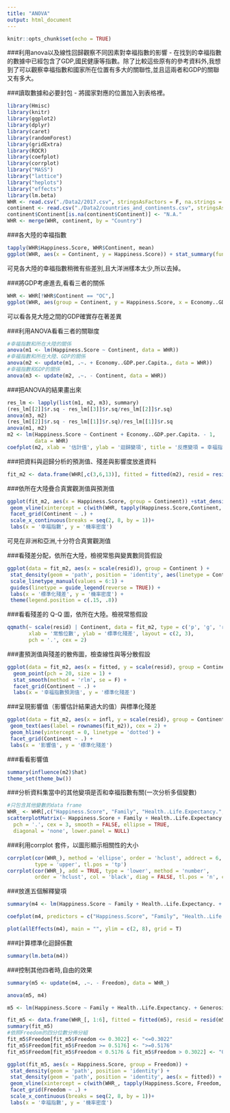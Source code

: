 ```yaml
---
title: "ANOVA"
output: html_document
---
```


```r
knitr::opts_chunk$set(echo = TRUE)
```
###利用anova以及線性回歸觀察不同因素對幸福指數的影響
  - 在找到的幸福指數的數據中已經包含了GDP,國民健康等指數。除了比較這些原有的參考資料外,我想到了可以觀察幸福指數和國家所在位置有多大的關聯性,並且這兩者和GDP的關聯又有多大。

###讀取數據和必要封包
  - 將國家對應的位置加入到表格裡。
```r
library(Hmisc)
library(knitr)
library(ggplot2)
library(dplyr)
library(caret)
library(randomForest)
library(gridExtra)
library(ROCR)
library(coefplot)
library(corrplot)
library("MASS")
library("lattice")
library("heplots")
library("effects")
library(lm.beta)
WHR <- read.csv("./Data2/2017.csv", stringsAsFactors = F, na.strings = c("NA", ""))
continent <- read.csv("./Data2/countries_and_continents.csv", stringsAsFactors = F, na.strings = c("NA", ""))
continent$Continent[is.na(continent$Continent)] <- "N.A." 
WHR <- merge(WHR, continent, by = "Country")
```

###各大陸的幸福指數
```r
tapply(WHR$Happiness.Score, WHR$Continent, mean)
ggplot(WHR, aes(x = Continent, y = Happiness.Score)) + stat_summary(fun.data = "mean_cl_boot", size = 1) + scale_y_continuous(limits = c(2.5, 8)) + geom_hline(yintercept = mean(WHR$Happiness.Rank), linetype = "dotted") + labs(x = "Continent", y =  "Happiness Score") + coord_flip()
```

可見各大陸的幸福指數稍微有些差別,且大洋洲樣本太少,所以去掉。

###將GDP考慮進去,看看三者的關係
```r
WHR <- WHR[!WHR$Continent == "OC",]
ggplot(WHR, aes(group = Continent, y = Happiness.Score, x = Economy..GDP.per.Capita.)) + geom_point() + stat_smooth(method = "lm", se = F) + stat_smooth(aes(group = Continent, y = Happiness.Score, x = Economy..GDP.per.Capita.), method = "lm", se = F) + facet_grid(.~Continent) +labs(x = "GDP", y = "幸福指數")
```

可以看各見大陸之間的GDP確實存在著差異

###利用ANOVA看看三者的關聯度
```r
#幸福指數和所在大陸的關係
anova(m1 <- lm(Happiness.Score ~ Continent, data = WHR))
#幸福指數和所在大陸、GDP的關係
anova(m2 <- update(m1, .~. + Economy..GDP.per.Capita., data = WHR))
#幸福指數和GDP的關係
anova(m3 <- update(m2, .~. - Continent, data = WHR))
```

###把ANOVA的結果畫出來
```r
res_lm <- lapply(list(m1, m2, m3), summary)
(res_lm[[2]]$r.sq - res_lm[[3]]$r.sq/res_lm[[2]]$r.sq)
anova(m3, m2)
(res_lm[[2]]$r.sq - res_lm[[1]]$r.sq)/res_lm[[1]]$r.sq
anova(m1, m2)
m2 <- lm(Happiness.Score ~ Continent + Economy..GDP.per.Capita. - 1, 
         data = WHR)
coefplot(m2, xlab = '估計值', ylab = '迴歸變項', title = '反應變項 = 幸福指數')
```

###把資料與迴歸分析的預測值、殘差與影響度放進資料
```r
fit_m2 <- data.frame(WHR[,c(3,6,13)], fitted = fitted(m2), resid = resid(m2), infl = influence(m2)$hat)
```

###依所在大陸疊合真實觀測值與預測值
```r
ggplot(fit_m2, aes(x = Happiness.Score, group = Continent)) +stat_density(geom = "path", position = "identity") + stat_density(geom = 'path', position = 'identity', aes(x = fitted)) +
 geom_vline(xintercept = c(with(WHR, tapply(Happiness.Score,Continent, mean))), linetype = 'dotted')+
 facet_grid(Continent ~ .) +
 scale_x_continuous(breaks = seq(2, 8, by = 1))+
 labs(x = '幸福指數', y = '機率密度')
```

可見在非洲和亞洲,十分符合真實觀測值

###看殘差分配，依所在大陸，檢視常態與變異數同質假設
```r
ggplot(data = fit_m2, aes(x = scale(resid)), group = Continent ) +
 stat_density(geom = 'path', position = 'identity', aes(linetype = Continent)) +
 scale_linetype_manual(values = 6:1) +
 guides(linetype = guide_legend(reverse = TRUE)) +
 labs(x = '標準化殘差', y = '機率密度') +
 theme(legend.position = c(.15, .8))
```

###看看殘差的 Q-Q 圖，依所在大陸。檢視常態假設
```r
qqmath(~ scale(resid) | Continent, data = fit_m2, type = c('p', 'g', 'r'),
       xlab = '常態位數', ylab = '標準化殘差', layout = c(2, 3),
       pch = '.', cex = 2)
```

###畫預測值與殘差的散佈圖，檢查線性與等分散假設
```r
ggplot(data = fit_m2, aes(x = fitted, y = scale(resid), group = Continent )) +
  geom_point(pch = 20, size = 1) +
  stat_smooth(method = 'rlm', se = F) +
  facet_grid(Continent ~ .) +
  labs(x = '幸福指數預測值', y = '標準化殘差')
```

###呈現影響值（影響估計結果過大的值）與標準化殘差
```r
ggplot(data = fit_m2, aes(x = infl, y = scale(resid), group = Continent)) +
 geom_text(aes(label = rownames(fit_m2)), cex = 2) +
 geom_hline(yintercept = 0, linetype = 'dotted') +
 facet_grid(Continent ~ .) +
 labs(x = '影響值', y = '標準化殘差')
```

###看看影響值
```r
summary(influence(m2)$hat)
theme_set(theme_bw())
```

###分析資料集當中的其他變項是否和幸福指數有關(一次分析多個變數)
```r
#只包含其他變數的data frame
WHR_ <- WHR[,c("Happiness.Score", "Family", "Health..Life.Expectancy.", "Generosity", "Trust..Government.Corruption.", "Freedom")]
scatterplotMatrix(~ Happiness.Score + Family + Health..Life.Expectancy. + Generosity + Trust..Government.Corruption. + Freedom, data= WHR_,
  pch = '.', cex = 3, smooth = FALSE, ellipse = TRUE,
  diagonal = 'none', lower.panel = NULL)
```

###利用corrplot 套件，以圖形顯示相關性的大小
```r
corrplot(cor(WHR_), method = 'ellipse', order = 'hclust', addrect = 6,
         type = 'upper', tl.pos = 'tp')
corrplot(cor(WHR_), add = TRUE, type = 'lower', method = 'number',
         order = 'hclust', col = 'black', diag = FALSE, tl.pos = 'n', cl.pos = 'n')
```

###放進五個解釋變項
```r
summary(m4 <- lm(Happiness.Score ~ Family + Health..Life.Expectancy. + Generosity + Trust..Government.Corruption. + Freedom, data= WHR_))
```

```r
coefplot(m4, predictors = c("Happiness.Score", "Family", "Health..Life.Expectancy.", "Generosity", "Trust..Government.Corruption.", "Freedom"), xlab = "估計值", ylab = "回歸變項", title = "反應變項是幸福指數")
```

```r
plot(allEffects(m4), main = "", ylim = c(2, 8), grid = T)
```

###計算標準化迴歸係數
```r
summary(lm.beta(m4))
```

###控制其他四者時,自由的效果
```r
summary(m5 <- update(m4, .~. - Freedom), data = WHR_)
```

```r
anova(m5, m4)
```

```r
m5 <- lm(Happiness.Score ~ Family + Health..Life.Expectancy. + Generosity + Trust..Government.Corruption. + Freedom, data= WHR_)

fit_m5 <- data.frame(WHR_[, 1:6], fitted = fitted(m5), resid = resid(m5), infl = influence(m5)$hat)
summary(fit_m5)
#依照Freedom的四分位數分佈分組
fit_m5$Freedom[fit_m5$Freedom <= 0.3022] <- "<=0.3022"
fit_m5$Freedom[fit_m5$Freedom >= 0.5176] <- ">=0.5176"
fit_m5$Freedom[fit_m5$Freedom < 0.5176 & fit_m5$Freedom > 0.3022] <- "0.3022 ~ 0.5176"

ggplot(fit_m5, aes(x = Happiness.Score, group = Freedom)) +
 stat_density(geom = 'path', position = 'identity') +
 stat_density(geom = 'path', position = 'identity', aes(x = fitted)) +
 geom_vline(xintercept = c(with(WHR_, tapply(Happiness.Score, Freedom, mean))), linetype = 'dotted')+
 facet_grid(Freedom ~ .) +
 scale_x_continuous(breaks = seq(2, 8, by = 1))+
 labs(x = '幸福指數', y = '機率密度')
```